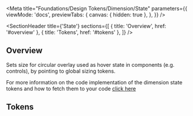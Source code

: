 
<Meta
  title="Foundations/Design Tokens/Dimension/State"
  parameters={{
    viewMode: 'docs',
    previewTabs: {
      canvas: { hidden: true },
    },
  }}
/>

<SectionHeader
  title={'State'}
  sections={[
    { title: 'Overview', href: '#overview' },
    { title: 'Tokens', href: '#tokens' },
  ]}
/>

## Overview

Sets size for circular overlay used as hover state in components (e.g. controls), by pointing to global sizing tokens.

For more information on the code implementation of the dimension state tokens and how to fetch them to your code [click here](../?path=/docs/utilities-theme-utilities--overview)

## Tokens

<StateShowcase />
